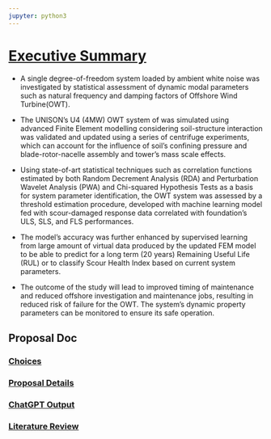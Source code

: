 ```yaml
---
jupyter: python3
---
```


# [Executive Summary](https://kyeongsunkim.github.io/)

-   A single degree-of-freedom system loaded by ambient white noise was investigated by statistical assessment of dynamic modal parameters such as natural frequency and damping factors of Offshore Wind Turbine(OWT).

-   The UNISON's U4 (4MW) OWT system of was simulated using advanced Finite Element modelling considering soil-structure interaction was validated and updated using a series of centrifuge experiments, which can account for the influence of soil's confining pressure and blade-rotor-nacelle assembly and tower's mass scale effects.

-   Using state-of-art statistical techniques such as correlation functions estimated by both Random Decrement Analysis (RDA) and Perturbation Wavelet Analysis (PWA) and Chi-squared Hypothesis Tests as a basis for system parameter identification, the OWT system was assessed by a threshold estimation procedure, developed with machine learning model fed with scour-damaged response data correlated with foundation's ULS, SLS, and FLS performances.

-   The model's accuracy was further enhanced by supervised learning from large amount of virtual data produced by the updated FEM model to be able to predict for a long term (20 years) Remaining Useful Life (RUL) or to classify Scour Health Index based on current system parameters.

-   The outcome of the study will lead to improved timing of maintenance and reduced offshore investigation and maintenance jobs, resulting in reduced risk of failure for the OWT. The system's dynamic property parameters can be monitored to ensure its safe operation.

## Proposal Doc

### [Choices](https://kyeongsunkim.github.io/4_0_meeting_note.html)

### [Proposal Details](https://kyeongsunkim.github.io/4_1_proposal.html)

### [ChatGPT Output](https://kyeongsunkim.github.io/4_2_ChatGPT_output.html)

### [Literature Review](https://kyeongsunkim.github.io/4_3_literature.html)
